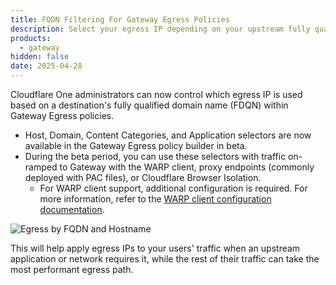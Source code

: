 ```yaml
---
title: FQDN Filtering For Gateway Egress Policies
description: Select your egress IP depending on your upstream fully qualified domain name (FQDN), application, or category
products:
  - gateway
hidden: false
date: 2025-04-28
---
```


Cloudflare One administrators can now control which egress IP is used based on a destination's fully qualified domain name (FDQN) within Gateway Egress policies.

- Host, Domain, Content Categories, and Application selectors are now available in the Gateway Egress policy builder in beta.
- During the beta period, you can use these selectors with traffic on-ramped to Gateway with the WARP client, proxy endpoints (commonly deployed with PAC files), or Cloudflare Browser Isolation.
  - For WARP client support, additional configuration is required. For more information, refer to the [WARP client configuration documentation](/cloudflare-one/policies/gateway/egress-policies/#limitations).

![Egress by FQDN and Hostname](~/assets/images/gateway/Gateway-Egress-FQDN-Policy-preview.png)

This will help apply egress IPs to your users' traffic when an upstream application or network requires it, while the rest of their traffic can take the most performant egress path.
